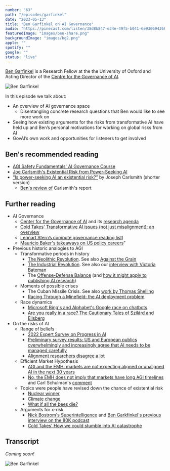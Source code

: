 ```yaml
---
number: "63"
path: "/episodes/garfinkel"
date: "2023-05-13"
title: "Ben Garfinkel on AI Governance"
audio: "https://pinecast.com/listen/38d8b847-e34e-49f5-b041-6e9306943665.mp3"
featuredImage: "images/ben-share.png"
backgroundImage: "images/bg2.png"
apple: ""
spotify: ""
google: ""
status: "live"
---
```


[Ben Garfinkel](https://www.benmgarfinkel.com/) is a Research Fellow at the the University of Oxford and Acting Director of the [Centre for the Governance of AI](https://www.governance.ai/about-us).

![Ben Garfinkel](images/ben.jpg)

In this episode we talk about:
* An overview of AI governance space
  * Disentangling concrete research questions that Ben would like to see more work on  
* Seeing how existing arguments for the risks from transformative AI have held up and Ben’s personal motivations for working on global risks from AI
* GovAI’s own work and opportunities for listeners to get involved

## Ben's recommended reading
* [AGI Safety Fundamentals' AI Governance Course](https://www.agisafetyfundamentals.com/ai-governance-curriculum)
* [Joe Carlsmith's Existential Risk from Power-Seeking AI]()
* [“Is power-seeking AI an existential risk?”](https://joecarlsmith.com/2023/03/22/existential-risk-from-power-seeking-ai-shorter-version) by Joseph Carlsmith (shorter version)
  * [Ben's review of](https://docs.google.com/document/d/1FlGPHU3UtBRj4mBPkEZyBQmAuZXnyvHU-yaH-TiNt8w/edit?usp=sharing) Carlsmith's report
## Further reading
* AI Governance
  * [Center for the Governance of AI](https://www.governance.ai/) and its [research agenda](http://www.governance.ai/agenda)
  * [Cold Takes' Transformative AI issues (not just misalignment): an overview](https://www.cold-takes.com/transformative-ai-issues-not-just-misalignment-an-overview/)
  * [Lennart Stern’s compute governance reading list](https://docs.google.com/document/d/1DF31DIkwS9GONzmy1W3nuI9HRAwSKy8JcIbzKYXg-ic/edit?usp=sharing))
  * [Mauricio Baker's takeaways on US policy careers](https://forum.effectivealtruism.org/posts/z9hzAB9mfgcpXmcze/takeaways-on-us-policy-careers-part-1-paths-to-impact-and)”
* Previous historic analogies to AGI
  * Transformative periods in history
  	* [The Neolithic Revolution](https://en.wikipedia.org/wiki/Neolithic_Revolution). See also [Against the Grain](https://www.goodreads.com/book/show/34324534-against-the-grain?from_search=true&from_srp=true&qid=P7SXrvkMG3&rank=1)
  	* [The Industrial Revolution](https://en.wikipedia.org/wiki/Industrial_Revolution). See also our [interview with Victoria Bateman](https://hearthisidea.com/episodes/victoria)
  	* The [Offense-Defense Balance](https://www.belfercenter.org/publication/what-offense-defense-balance-and-how-can-we-measure-it) (and [how it might apply to publishing AI research](https://www.governance.ai/research-paper/the-offense-defense-balance-of-scientific-knowledge-does-publishing-ai-research-reduce-misuse))
  * Moments of possible crises
  	* The Cuban Missile Crisis. See also [work by Thomas Shelling](https://www.belfercenter.org/publication/preventing-nuclear-war-schellings-strategies)
  	* [Racing Through a Minefield: the AI deployment problem](https://www.cold-takes.com/racing-through-a-minefield-the-ai-deployment-problem/)
  * Race dynamics
  	* [Microsoft Bing's and Alphabet's Google race on chatbots](https://www.washingtonpost.com/technology/2023/04/19/google-bard-pichai-60-minutes-ai/)
  	* [Are you really in a race? The Cautionary Tales of Szilárd and Ellsberg](https://forum.effectivealtruism.org/posts/cXBznkfoPJAjacFoT/are-you-really-in-a-race-the-cautionary-tales-of-szilard-and)
* On the risks of AI
  * Range of beliefs
  	* [2022 Expert Survey on Progress in AI](https://aiimpacts.org/2022-expert-survey-on-progress-in-ai/)
  	* [Preliminary survey results: US and European publics overwhelmingly and increasingly agree that AI needs to be managed carefully](https://www.governance.ai/post/increasing-consensus-ai-requires-careful-management)
  	* [Alignment researchers disagree a lot](https://www.planned-obsolescence.org/disagreement-in-alignment/)
  * Efficient Market Hypothesis
  	* [AGI and the EMH: markets are not expecting aligned or unaligned AI in the next 30 years](https://forum.effectivealtruism.org/posts/8c7LycgtkypkgYjZx/agi-and-the-emh-markets-are-not-expecting-aligned-or)
  	* [No, the EMH does not imply that markets have long AGI timelines](https://forum.effectivealtruism.org/posts/Go5CDwyna3hAfngKP/no-the-emh-does-not-imply-that-markets-have-long-agi) and Carl Schulman's [comment](https://forum.effectivealtruism.org/posts/Go5CDwyna3hAfngKP/no-the-emh-does-not-imply-that-markets-have-long-agi?commentId=dxpcmdyoxZAsGnbii)
  * Topics were people have revised down the chance of existential risk
  	* [Nuclear winner](https://forum.effectivealtruism.org/posts/pMsnCieusmYqGW26W/how-bad-would-nuclear-winter-caused-by-a-us-russia-nuclear)
  	* [Climate change](https://forum.effectivealtruism.org/posts/BvNxD66sLeAT8u9Lv/climate-change-and-longtermism-new-book-length-report)
  	* [What if all the bees die?](https://www.nrdc.org/stories/world-without-bees-heres-what-happens-if-bees-go-extinct)
  * Arguments for x-risk
  	* [Nick Bostrom's Superintelligence](https://www.goodreads.com/book/show/106592758-super-intelligence?from_search=true&from_srp=true&qid=FVnb8QUcP6&rank=9)  and [Ben Garkfinkel's previous interview on the 80K podcast](https://80000hours.org/podcast/episodes/ben-garfinkel-classic-ai-risk-arguments/#where-does-this-leave-us-021519)
  	* [Cold Takes' How we could stumble into AI catastrophe](https://www.cold-takes.com/how-we-could-stumble-into-ai-catastrophe/)

## Transcript

*Coming soon!*

![Ben Garfinkel](images/bg3.png)
